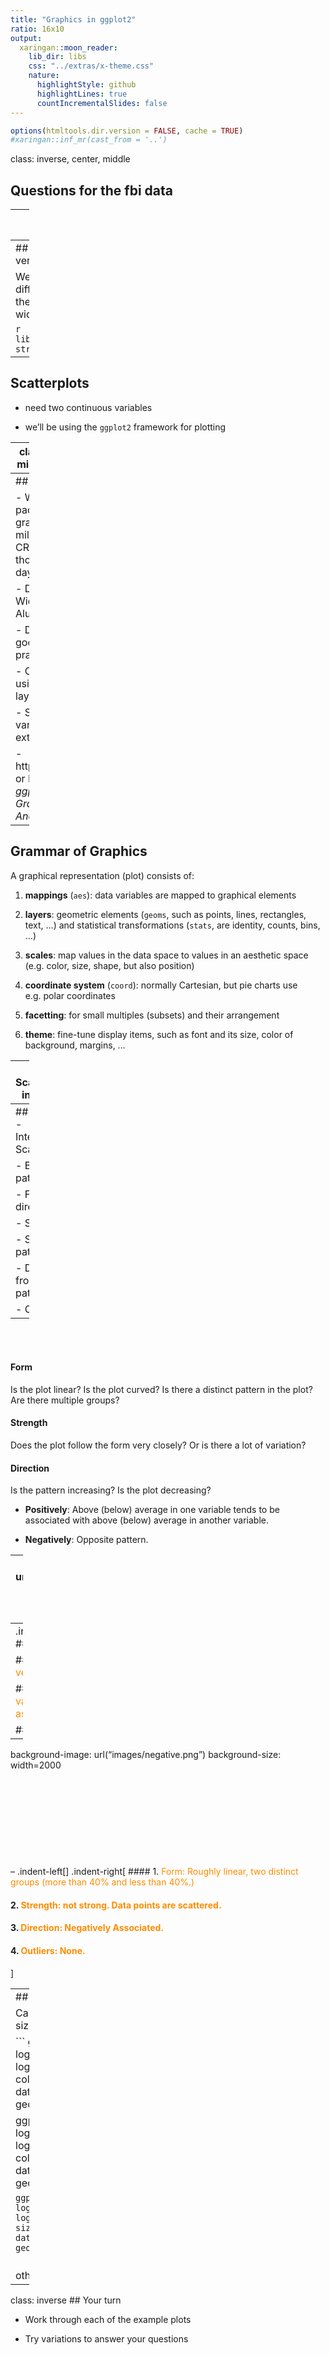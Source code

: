```yaml
---
title: "Graphics in ggplot2"
ratio: 16x10
output:
  xaringan::moon_reader:
    lib_dir: libs
    css: "../extras/x-theme.css"
    nature:
      highlightStyle: github
      highlightLines: true
      countIncrementalSlides: false
---
```



```r
options(htmltools.dir.version = FALSE, cache = TRUE)
#xaringan::inf_mr(cast_from = '..')
```
class: inverse, center, middle

## Questions for the fbi data

---
## Plan for answers

- Explore how one (or more) variables are distributed: *barchart or histogram*

- Explore how two variables are related:  *scatterplot, boxplot, tile plot*

- Explore how two variables are related, conditioned on other variables: *facetting, color & other aesthetics*

---
## Different version of the data

We will use a different shape of the `fbi` data - a wide form:

```r
library(classdata)
str(fbiwide)
```

---
## Scatterplots

- need two continuous variables

- we'll be using the `ggplot2` framework for plotting

---
class: inverse, center, middle
# Why `ggplot2`?

---
## Why `ggplot2`

- Wildly popular package for statistical graphics: over 2.5 million downloads from CRAN in 2017 (several thousand times per day)

- Developed by Hadley Wickham (An ISU Alumni)

- Designed to adhere to good graphical practices

- Constructs plots using the concept of layers

- Supports a wide variety plot types and extensions

- http://ggplot2.org/book/ or Hadley's book *ggplot2: Elegant Graphics for Data Analysis* for reference 

---
## Grammar of Graphics

A graphical representation (plot) consists of:

1. **mappings** (`aes`):  data variables are mapped to graphical elements

2. **layers**:  geometric elements (`geoms`, such as points, lines, rectangles, text, ...) and statistical transformations (`stats`, are identity, counts, bins, ...)

3. **scales**: map values in the data space to values in an aesthetic space (e.g. color, size, shape, but also position)

4. **coordinate system** (`coord`): normally Cartesian, but pie charts use e.g. polar coordinates

5. **facetting**: for small multiples (subsets) and their arrangement

6. **theme**: fine-tune display items, such as font and its size, color of background, margins, ...

---
## Scatterplots in `ggplot2`

- `aes` allows us to specify mappings

- scatterplots need a mapping for `x` and a mapping for `y`:

<br/>

```
ggplot(data = fbiwide, aes(x = Burglary, y = Murder)) +
  geom_point()
```  

```
ggplot(data = fbiwide, aes(x = log(Burglary), y = log(Murder))) +
  geom_point()
```  

```
ggplot(data = fbiwide, aes(x = log(Burglary), y = log(Motor.vehicle.theft))) +
  geom_point()
```  

---
## Revision - Interpreting Scatterplots

- Big patterns

  - Form and direction

  - Strength

- Small patterns

- Deviations from the pattern

  - Outliers
    
---
<br/><br/>
 
#### **Form**

Is the plot linear?  Is the plot curved?  Is there a distinct pattern in the plot? Are there multiple groups?

#### **Strength**

Does the plot follow the form very closely?  Or is there a lot of variation?   

#### **Direction**

Is the pattern increasing?  Is the plot decreasing?

- **Positively**: Above (below) average in one variable tends to be associated with above (below) average in another variable.

- **Negatively**: Opposite pattern.

---
background-image: url("images/positive.png")
background-size: width=2000
<br/><br/>
--
.indent-left[]
.indent-right[
#### 1. <font color="darkorange">Form: Linear</font>  

#### 2. <font color="darkorange">Strength: Strong, very close to a straight line.</font>  

#### 3. <font color="darkorange">Direction: Two variables are positively associated.</font>  

#### 4. <font color="darkorange">No outliers.</font>  
]


---
background-image: url("images/negative.png")
background-size: width=2000
<br/><br/><br/><br/><br/><br/><br/><br/><br/><br/>
--
.indent-left[]
.indent-right[
#### 1. <font color="darkorange">Form: Roughly linear, two distinct groups (more than 40% and less than 40%.)</font>

#### 2. <font color="darkorange">Strength: not strong.  Data points are scattered.
</font>

#### 3. <font color="darkorange">Direction: Negatively Associated.
</font>

#### 4. <font color="darkorange">Outliers: None.</font>
]

---
## Aesthetics

Can map other variables to size or colour
<br/>

```
ggplot(aes(x = log(Burglary), y = log(Motor.vehicle.theft),
           colour=State), data=fbiwide) + geom_point()

ggplot(aes(x = log(Burglary), y = log(Motor.vehicle.theft),
           colour=Year), data=fbiwide) + geom_point()
```

```
ggplot(aes(x = log(Burglary), y = log(Motor.vehicle.theft),
           size=Population), data=fbiwide) + geom_point()
```

<br/>
other aesthetics: shape

---
class: inverse
## Your turn 

- Work through each of the example plots

- Try variations to answer your questions
